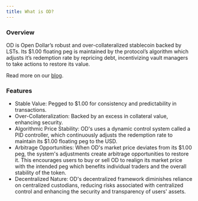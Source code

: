 ```yaml
---
title: What is OD?
---
```


### Overview

OD is Open Dollar’s robust and over-collateralized stablecoin backed by LSTs. Its \$1.00 floating peg is maintained by the protocol’s algorithm which adjusts it’s redemption rate by repricing debt, incentivizing vault managers to take actions to restore its value.

Read more on our [blog](https://www.opendollar.com/blog/control-pegged-stablecoin-mechanics-how-od-stays-stable).

### Features

* Stable Value: Pegged to \$1.00 for consistency and predictability in transactions.
* Over-Collateralization: Backed by an excess in collateral value, enhancing security.
* Algorithmic Price Stability: OD's uses a dynamic control system called a PID controller, which continuously adjusts the redemption rate to maintain its \$1.00 floating peg to the USD.
* Arbitrage Opportunities: When OD's market price deviates from its \$1.00 peg, the system's adjustments create arbitrage opportunities to restore it. This encourages users to buy or sell OD to realign its market price with the intended peg which benefits individual traders and the overall stability of the token.
* Decentralized Nature: OD's decentralized framework diminishes reliance on centralized custodians, reducing risks associated with centralized control and enhancing the security and transparency of users' assets.
